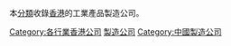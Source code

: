 本[[Wikipedia:頁面分類|分類]]收錄[[香港|香港]]的工業產品製造公司。

[[Category:各行業香港公司|Category:各行業香港公司]]
[[Category:香港工業|製造公司]]
[[Category:中國製造公司|Category:中國製造公司]]